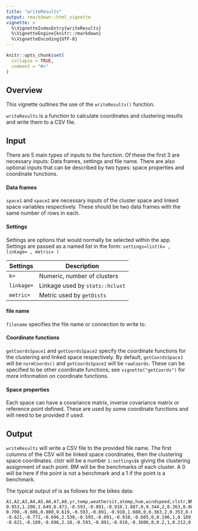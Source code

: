 ```yaml
---
title: "writeResults"
output: rmarkdown::html_vignette
vignette: >
  %\VignetteIndexEntry{writeResults}
  %\VignetteEngine{knitr::rmarkdown}
  %\VignetteEncoding{UTF-8}
---
```


```r
knitr::opts_chunk$set(
  collapse = TRUE,
  comment = "#>"
)
```

## Overview

This vignette outlines the use of the `writeResults()` function.

`writeResults` is a function to calculate coordinates and clustering results and write them to a CSV file.


## Input

There are 5 main types of inputs to the function. Of these the first 3 are necessary inputs: Data frames, settings and file name. There are also optional inputs that can be described by two types: space properties and coordinate functions.

#### Data frames

`space1` and `space2` are necessary inputs of the cluster space and linked space variables respectively.
These should be two data frames with the same number of rows in each.

#### Settings

Settings are options that would normally be selected within the app. Settings are passed as a named list in the form: `settings=list(k= , linkage= , metric= )`

| Settings | Description |
|--------|---------------------------------|
| `k=` | Numeric, number of clusters |
| `linkage=` | Linkage used by `stats::hclust` |
| `metric=` | Metric used by `getDists` |

#### file name

`filename` specifies the file name or connection to write to.

#### Coordinate functions

`getCoordsSpace1` and `getCoordsSpace2` specify the coordinate functions for the clustering and linked space respectively. By default, `getCoordsSpace1` will be `normCoords()` and `getCoordsSpace2` will be `rawCoords`. These can be specified to be other coordinate functions; see `vignette("getCoords")` for more information on coordinate functions.

#### Space properties

Each space can have a covariance matrix, inverse covariance matrix or reference point defined. These are used by some coordinate functions and will need to be provided if used.

## Output

`writeResults` will write a CSV file to the provided file name.
The first columns of the CSV will be linked space coordinates, then the clustering space coordinates. 
clstr will be a number `1:settings$k` giving the clustering assignment of each point.
BM will be the benchmarks of each cluster. A 0 will be here if the point is not a benchmark and a 1 if the point is a benchmark.

The typical output of is as follows for the bikes data:

```
A1,A2,A3,A4,A5,A6,A7,A8,yr,temp,weathersit,atemp,hum,windspeed,clstr,BM
0.953,1.200,1.649,0.473,-0.593,-0.891,-0.910,1.887,0,0.344,2,0.363,0.805,0.160,1,0
0.700,-0.606,0.800,0.619,-0.593,-0.891,-0.910,1.080,0,0.363,2,0.353,0.696,0.248,3,0
-0.621,-0.771,-0.696,2.530,-0.593,-0.891,-0.910,-0.605,0,0.196,1,0.189,0.437,0.248,3,0
-0.621,-0.189,-0.696,2.18,-0.593,-0.891,-0.910,-0.3606,0,0.2,1,0.212,0.590,0.160,3,0

```


